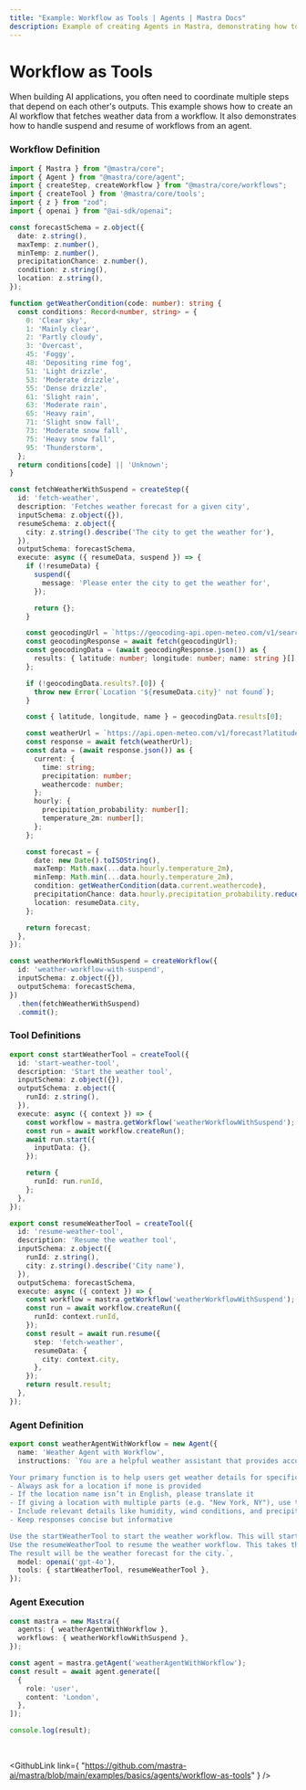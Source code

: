 ```yaml
---
title: "Example: Workflow as Tools | Agents | Mastra Docs"
description: Example of creating Agents in Mastra, demonstrating how to use workflows as tools. It shows how to suspend and resume workflows from an agent.
---
```



# Workflow as Tools

When building AI applications, you often need to coordinate multiple steps that depend on each other's outputs. This example shows how to create an AI workflow that fetches weather data from a workflow. It also demonstrates how to handle suspend and resume of workflows from an agent.

### Workflow Definition

```ts showLineNumbers copy
import { Mastra } from "@mastra/core";
import { Agent } from "@mastra/core/agent";
import { createStep, createWorkflow } from "@mastra/core/workflows";
import { createTool } from '@mastra/core/tools';
import { z } from "zod";
import { openai } from "@ai-sdk/openai";

const forecastSchema = z.object({
  date: z.string(),
  maxTemp: z.number(),
  minTemp: z.number(),
  precipitationChance: z.number(),
  condition: z.string(),
  location: z.string(),
});

function getWeatherCondition(code: number): string {
  const conditions: Record<number, string> = {
    0: 'Clear sky',
    1: 'Mainly clear',
    2: 'Partly cloudy',
    3: 'Overcast',
    45: 'Foggy',
    48: 'Depositing rime fog',
    51: 'Light drizzle',
    53: 'Moderate drizzle',
    55: 'Dense drizzle',
    61: 'Slight rain',
    63: 'Moderate rain',
    65: 'Heavy rain',
    71: 'Slight snow fall',
    73: 'Moderate snow fall',
    75: 'Heavy snow fall',
    95: 'Thunderstorm',
  };
  return conditions[code] || 'Unknown';
}

const fetchWeatherWithSuspend = createStep({
  id: 'fetch-weather',
  description: 'Fetches weather forecast for a given city',
  inputSchema: z.object({}),
  resumeSchema: z.object({
    city: z.string().describe('The city to get the weather for'),
  }),
  outputSchema: forecastSchema,
  execute: async ({ resumeData, suspend }) => {
    if (!resumeData) {
      suspend({
        message: 'Please enter the city to get the weather for',
      });

      return {};
    }

    const geocodingUrl = `https://geocoding-api.open-meteo.com/v1/search?name=${encodeURIComponent(resumeData.city)}&count=1`;
    const geocodingResponse = await fetch(geocodingUrl);
    const geocodingData = (await geocodingResponse.json()) as {
      results: { latitude: number; longitude: number; name: string }[];
    };

    if (!geocodingData.results?.[0]) {
      throw new Error(`Location '${resumeData.city}' not found`);
    }

    const { latitude, longitude, name } = geocodingData.results[0];

    const weatherUrl = `https://api.open-meteo.com/v1/forecast?latitude=${latitude}&longitude=${longitude}&current=precipitation,weathercode&timezone=auto,&hourly=precipitation_probability,temperature_2m`;
    const response = await fetch(weatherUrl);
    const data = (await response.json()) as {
      current: {
        time: string;
        precipitation: number;
        weathercode: number;
      };
      hourly: {
        precipitation_probability: number[];
        temperature_2m: number[];
      };
    };

    const forecast = {
      date: new Date().toISOString(),
      maxTemp: Math.max(...data.hourly.temperature_2m),
      minTemp: Math.min(...data.hourly.temperature_2m),
      condition: getWeatherCondition(data.current.weathercode),
      precipitationChance: data.hourly.precipitation_probability.reduce((acc, curr) => Math.max(acc, curr), 0),
      location: resumeData.city,
    };

    return forecast;
  },
});

const weatherWorkflowWithSuspend = createWorkflow({
  id: 'weather-workflow-with-suspend',
  inputSchema: z.object({}),
  outputSchema: forecastSchema,
})
  .then(fetchWeatherWithSuspend)
  .commit();
```

### Tool Definitions

```ts
export const startWeatherTool = createTool({
  id: 'start-weather-tool',
  description: 'Start the weather tool',
  inputSchema: z.object({}),
  outputSchema: z.object({
    runId: z.string(),
  }),
  execute: async ({ context }) => {
    const workflow = mastra.getWorkflow('weatherWorkflowWithSuspend');
    const run = await workflow.createRun();
    await run.start({
      inputData: {},
    });

    return {
      runId: run.runId,
    };
  },
});

export const resumeWeatherTool = createTool({
  id: 'resume-weather-tool',
  description: 'Resume the weather tool',
  inputSchema: z.object({
    runId: z.string(),
    city: z.string().describe('City name'),
  }),
  outputSchema: forecastSchema,
  execute: async ({ context }) => {
    const workflow = mastra.getWorkflow('weatherWorkflowWithSuspend');
    const run = await workflow.createRun({
      runId: context.runId,
    });
    const result = await run.resume({
      step: 'fetch-weather',
      resumeData: {
        city: context.city,
      },
    });
    return result.result;
  },
});
```

### Agent Definition

```ts
export const weatherAgentWithWorkflow = new Agent({
  name: 'Weather Agent with Workflow',
  instructions: `You are a helpful weather assistant that provides accurate weather information.

Your primary function is to help users get weather details for specific locations. When responding:
- Always ask for a location if none is provided
- If the location name isn’t in English, please translate it
- If giving a location with multiple parts (e.g. "New York, NY"), use the most relevant part (e.g. "New York")
- Include relevant details like humidity, wind conditions, and precipitation
- Keep responses concise but informative

Use the startWeatherTool to start the weather workflow. This will start and then suspend the workflow and return a runId.
Use the resumeWeatherTool to resume the weather workflow. This takes the runId returned from the startWeatherTool and the city entered by the user. It will resume the workflow and return the result.
The result will be the weather forecast for the city.`,
  model: openai('gpt-4o'),
  tools: { startWeatherTool, resumeWeatherTool },
});
```

### Agent Execution
```ts
const mastra = new Mastra({
  agents: { weatherAgentWithWorkflow },
  workflows: { weatherWorkflowWithSuspend },
});

const agent = mastra.getAgent('weatherAgentWithWorkflow');
const result = await agent.generate([
  {
    role: 'user',
    content: 'London',
  },
]);

console.log(result);
```

<br/>

<GithubLink
  link={
    "https://github.com/mastra-ai/mastra/blob/main/examples/basics/agents/workflow-as-tools"
  }
/>
